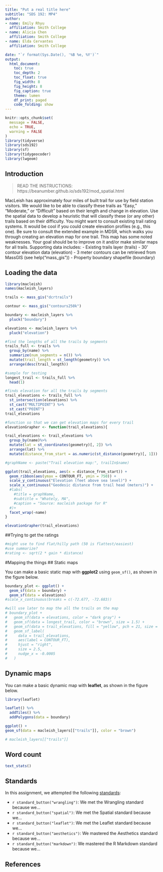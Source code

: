 ```yaml
---
title: "Put a real title here"
subtitle: "SDS 192: MP4"
author: 
- name: Emily Rhyu
  affiliation: Smith College
- name: Alicia Chen
  affiliation: Smith College
- name: Elda Cervantes
  affiliation: Smith College

date: "`r format(Sys.Date(), '%B %e, %Y')`"
output:
  html_document:
    toc: true
    toc_depth: 2
    toc_float: true
    fig_width: 8
    fig_height: 8
    fig_caption: true
    theme: lumen
    df_print: paged
    code_folding: show
---
```


```r
knitr::opts_chunk$set(
  message = FALSE,
  echo = TRUE,
  warning = FALSE
)
library(tidyverse)
library(sds192)
library(sf)
library(tidygeocoder)
library(lwgeom)
```

## Introduction

> READ THE INSTRUCTIONS: https://beanumber.github.io/sds192/mod_spatial.html

MacLeish has approximately four miles of built trail for use by field station visitors. We would like to be able to classify these trails as “Easy,” “Moderate,” or “Difficult” based on their length and change in elevation. Use the spatial data to develop a heuristic that will classify these (or any other) trails based on their difficulty. You might want to consult existing trail rating systems. It would be cool if you could create elevation profiles (e.g., this one). Be sure to consult the extended example in MDSR, which walks you through creating an elevation map for one trail. This map has some noted weaknesses. Your goal should be to improve on it and/or make similar maps for all trails.
Supporting data includes:
- Existing trails layer (trails)
- 30’ contour elevation data (elevation)
- 3 meter contours can be retrieved from MassGIS (see help("mass_gis"))
- Property boundary shapefile (boundary)


## Loading the data

```r
library(macleish)
names(macleish_layers)
```

```r
trails <- mass_gis("dcrtrails")

contour <- mass_gis("contours250k")

boundary <- macleish_layers %>%
  pluck("boundary")

elevations <- macleish_layers %>%
  pluck("elevation")
```


```r
#find the lengths of all the trails by segments
trails_full <- trails %>%
  group_by(name) %>%
  summarize(num_segments = n()) %>%
  mutate(trail_length = st_length(geometry)) %>%
  arrange(desc(trail_length))

#sample for testing
longest_trail <- trails_full %>%
  head(1)

#finds elevation for all the trails by segments
trail_elevations <- trails_full %>%
  st_intersection(elevations) %>%
  st_cast("MULTIPOINT") %>%
  st_cast("POINT")
trail_elevations

```

```r
#function so that we can get elevation maps for every trail
elevationGrapher <- function(trail_elevations){

trail_elevations <- trail_elevations %>%
  group_by(name)%>%
  mutate(lat = st_coordinates(geometry)[, 2]) %>%
  arrange(lat) %>%
  mutate(distance_from_start = as.numeric(st_distance(geometry)[, 1]))

#graphName <- paste("Trail elevation map:", trailIn$name)

ggplot(trail_elevations, aes(x = distance_from_start)) + 
  geom_ribbon(aes(ymax = CONTOUR_FT, ymin = 750)) +
  scale_y_continuous("Elevation (feet above sea level)") + 
  scale_x_continuous("Geodesic distance from trail head (meters)") +
  #labs(
    #title = graphName,
    #subtitle = "Whately, MA",
    #caption = "Source: macleish package for R"
  #)+
  facet_wrap(~name)
}

elevationGrapher(trail_elevations)

```

##Trying to get the ratings
```r
#might use to find flat/hilly path (50 is flattest/easiest)
#use summarize?
#rating <- sqrt(2 * gain * distance)

```

#Mapping the things
## Static maps

You can make a basic static map with **ggplot2** using `geom_sf()`, as shown in the figure below.

```r

boundary_plot <- ggplot() +
  geom_sf(data = boundary) +
  geom_sf(data = elevations) 
#scale_x_continuous(breaks = c(-72.677, -72.683))
```

```r
#will use later to map the all the trails on the map
# boundary_plot +
#   geom_sf(data = elevations, color = "dark gray") + 
#   geom_sf(data = longest_trail, color = "brown", size = 1.5) + 
#   geom_sf(data = trail_elevations, fill = "yellow", pch = 21, size = 3) + 
#   geom_sf_label(
#     data = trail_elevations, 
#     aes(label = CONTOUR_FT), 
#     hjust = "right", 
#     size = 2.5,
#     nudge_x = -0.0005
#   )
```


## Dynamic maps

You can make a basic dynamic map with **leaflet**, as shown in the figure below.

```r
library(leaflet)

leaflet() %>%
  addTiles() %>%
  addPolygons(data = boundary)
```

```r
ggplot() +
geom_sf(data = macleish_layers[["trails"]], color = "brown")
```


```r
# macleish_layers[["trails"]]
```


## Word count

```r
text_stats()
```

## Standards

In this assignment, we attempted the following [standards](https://beanumber.github.io/sds192/standards.html):

- `r standard_button("wrangling")`: We met the Wrangling standard because we...
- `r standard_button("spatial")`: We met the Spatial standard because we...
- `r standard_button("leaflet")`: We met the Leaflet standard because we...
- `r standard_button("aesthetics")`: We mastered the Aesthetics standard because we...
- `r standard_button("markdown")`: We mastered the R Markdown standard because we...

## References
